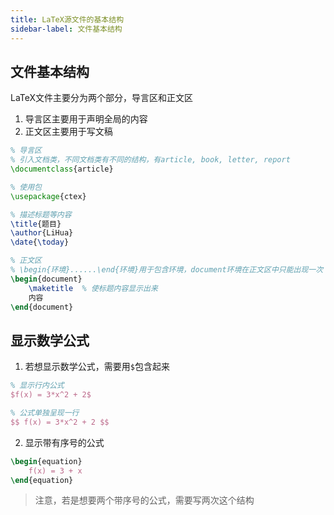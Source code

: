 ```yaml
---
title: LaTeX源文件的基本结构
sidebar-label: 文件基本结构
---
```


## 文件基本结构
LaTeX文件主要分为两个部分，导言区和正文区
1. 导言区主要用于声明全局的内容
2. 正文区主要用于写文稿
```latex
% 导言区
% 引入文档类，不同文档类有不同的结构，有article, book, letter, report
\documentclass{article}

% 使用包
\usepackage{ctex}

% 描述标题等内容
\title{题目}
\author{LiHua}
\date{\today}

% 正文区
% \begin{环境}......\end{环境}用于包含环境，document环境在正文区中只能出现一次
\begin{document}
    \maketitle  % 使标题内容显示出来
    内容
\end{document}
```

## 显示数学公式
1. 若想显示数学公式，需要用`$`包含起来
```latex
% 显示行内公式
$f(x) = 3*x^2 + 2$

% 公式单独呈现一行
$$ f(x) = 3*x^2 + 2 $$
```

2. 显示带有序号的公式
```latex
\begin{equation}
    f(x) = 3 + x
\end{equation}
```
> 注意，若是想要两个带序号的公式，需要写两次这个结构
